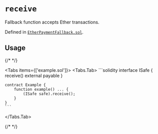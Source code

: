 


<LegacyCallout />

# `receive` 



Fallback function accepts Ether transactions.

Defined in [`EtherPaymentFallback.sol`](https://github.com/safe-global/safe-smart-account/tree/v1.3.0/contracts/common/EtherPaymentFallback.sol#L10).


## Usage

{/* <!-- vale off --> */}

<Tabs items={['example.sol']}>
  <Tabs.Tab>
    ```solidity
    interface ISafe {
        receive() external payable
    }

    contract Example {
        function example() ... {
            (ISafe safe).receive();
        }
    }
    ```
  </Tabs.Tab>
</Tabs>

{/* <!-- vale on --> */}






